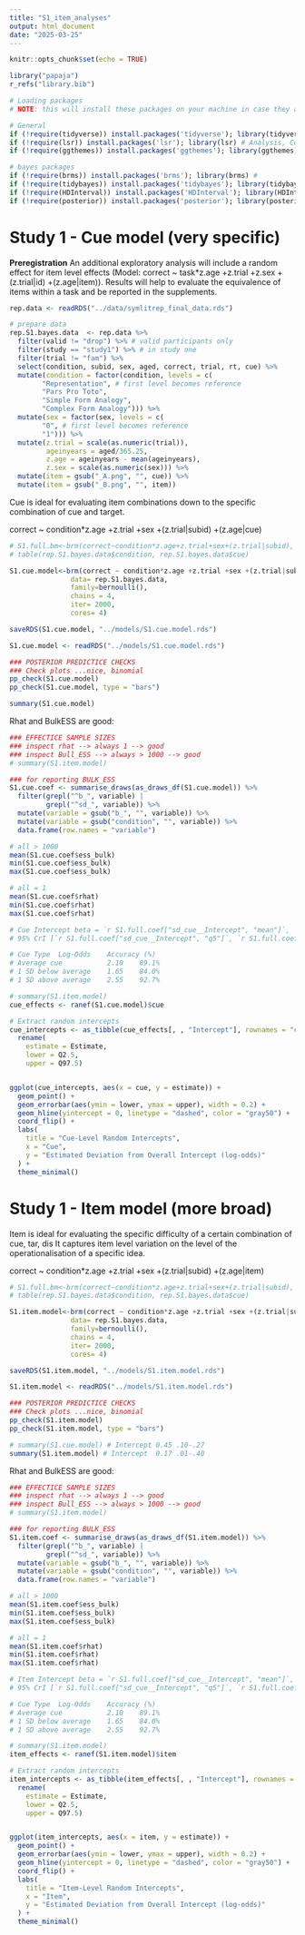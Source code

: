 ```yaml
---
title: "S1_item_analyses"
output: html_document
date: "2025-03-25"
---
```


```r
knitr::opts_chunk$set(echo = TRUE)

library("papaja")
r_refs("library.bib")

# Loading packages 
# NOTE: this will install these packages on your machine in case they are missing

# General
if (!require(tidyverse)) install.packages('tidyverse'); library(tidyverse)
if (!require(lsr)) install.packages('lsr'); library(lsr) # Analysis, Cohen's D
if (!require(ggthemes)) install.packages('ggthemes'); library(ggthemes) # for tufte boxplots

# bayes packages
if (!require(brms)) install.packages('brms'); library(brms) # 
if (!require(tidybayes)) install.packages('tidybayes'); library(tidybayes) # 
if (!require(HDInterval)) install.packages('HDInterval'); library(HDInterval) # 
if (!require(posterior)) install.packages('posterior'); library(posterior) # 


```

# Study 1 - Cue model (very specific)

**Preregistration**
An additional exploratory analysis will include a random effect for item level effects (Model: correct ~ task*z.age +z.trial +z.sex +(z.trial|id) +(z.age|item)). Results will help to evaluate the equivalence of items within a task and be reported in the supplements.

```r
rep.data <- readRDS("../data/symlitrep_final_data.rds")

# prepare data 
rep.S1.bayes.data  <- rep.data %>%
  filter(valid != "drop") %>% # valid participants only 
  filter(study == "study1") %>% # in study one
  filter(trial != "fam") %>% 
  select(condition, subid, sex, aged, correct, trial, rt, cue) %>%
  mutate(condition = factor(condition, levels = c(
        "Representation", # first level becomes reference
        "Pars Pro Toto", 
        "Simple Form Analogy", 
        "Complex Form Analogy"))) %>%  
  mutate(sex = factor(sex, levels = c(
        "0", # first level becomes reference
        "1"))) %>%  
  mutate(z.trial = scale(as.numeric(trial)),
         ageinyears = aged/365.25, 
         z.age = ageinyears - mean(ageinyears),
         z.sex = scale(as.numeric(sex))) %>% 
  mutate(item = gsub("_A.png", "", cue)) %>% 
  mutate(item = gsub("_B.png", "", item)) 

```

Cue is ideal for evaluating item combinations down to the specific combination of cue and target.

correct ~ condition*z.age +z.trial +sex +(z.trial|subid) +(z.age|cue)

```r

# S1.full.bm<-brm(correct~condition*z.age+z.trial+sex+(z.trial|subid), 
# table(rep.S1.bayes.data$condition, rep.S1.bayes.data$cue)

S1.cue.model<-brm(correct ~ condition*z.age +z.trial +sex +(z.trial|subid) +(z.age|cue), 
               data= rep.S1.bayes.data, 
               family=bernoulli(),
               chains = 4,
               iter= 2000,
               cores= 4)

saveRDS(S1.cue.model, "../models/S1.cue.model.rds")

```

```r

S1.cue.model <- readRDS("../models/S1.cue.model.rds")

### POSTERIOR PREDICTICE CHECKS
### Check plots ...nice, binomial
pp_check(S1.cue.model)
pp_check(S1.cue.model, type = "bars")

summary(S1.cue.model)
```


Rhat and BulkESS are good:

```r

### EFFECTICE SAMPLE SIZES
### inspect rhat --> always 1 --> good
### inspect Bull_ESS --> always > 1000 --> good
# summary(S1.item.model)

### for reporting BULK_ESS
S1.cue.coef <- summarise_draws(as_draws_df(S1.cue.model)) %>%
  filter(grepl("^b_", variable) |
         grepl("^sd_", variable)) %>%
  mutate(variable = gsub("b_", "", variable)) %>%
  mutate(variable = gsub("condition", "", variable)) %>%
  data.frame(row.names = "variable")

# all > 1000
mean(S1.cue.coef$ess_bulk)
min(S1.cue.coef$ess_bulk)
max(S1.cue.coef$ess_bulk)

# all = 1  
mean(S1.cue.coef$rhat)
min(S1.cue.coef$rhat)
max(S1.cue.coef$rhat)

# Cue Intercept beta = `r S1.full.coef["sd_cue__Intercept", "mean"]`,
# 95% CrI [`r S1.full.coef["sd_cue__Intercept", "q5"]`, `r S1.full.coef["sd_cue__Intercept", "q95"]`]

# Cue Type	Log-Odds	Accuracy (%)
# Average cue	        2.10	89.1%
# 1 SD below average	1.65	84.0%
# 1 SD above average	2.55	92.7%


```

```r

# summary(S1.item.model)
cue_effects <- ranef(S1.cue.model)$cue

# Extract random intercepts
cue_intercepts <- as_tibble(cue_effects[, , "Intercept"], rownames = "cue") %>%
  rename(
    estimate = Estimate,
    lower = Q2.5,
    upper = Q97.5)


ggplot(cue_intercepts, aes(x = cue, y = estimate)) +
  geom_point() +
  geom_errorbar(aes(ymin = lower, ymax = upper), width = 0.2) +
  geom_hline(yintercept = 0, linetype = "dashed", color = "gray50") +
  coord_flip() +
  labs(
    title = "Cue-Level Random Intercepts",
    x = "Cue",
    y = "Estimated Deviation from Overall Intercept (log-odds)"
  ) +
  theme_minimal()

```

# Study 1 - Item model (more broad)

Item is ideal for evaluating the specific difficulty of a certain combination of cue, tar, dis
It captures item level variation on the level of the operationalisation of a specific idea. 

correct ~ condition*z.age +z.trial +sex +(z.trial|subid) +(z.age|item)

```r

# S1.full.bm<-brm(correct~condition*z.age+z.trial+sex+(z.trial|subid), 
# table(rep.S1.bayes.data$condition, rep.S1.bayes.data$cue)

S1.item.model<-brm(correct ~ condition*z.age +z.trial +sex +(z.trial|subid) +(z.age|item), 
               data= rep.S1.bayes.data, 
               family=bernoulli(),
               chains = 4,
               iter= 2000,
               cores= 4)

saveRDS(S1.item.model, "../models/S1.item.model.rds")

```

```r

S1.item.model <- readRDS("../models/S1.item.model.rds")

### POSTERIOR PREDICTICE CHECKS
### Check plots ...nice, binomial
pp_check(S1.item.model)
pp_check(S1.item.model, type = "bars")

# summary(S1.cue.model) # Intercept 0.45 .10-.27
summary(S1.item.model) # Intercept  0.17 .01-.40


```


Rhat and BulkESS are good:

```r

### EFFECTICE SAMPLE SIZES
### inspect rhat --> always 1 --> good
### inspect Bull_ESS --> always > 1000 --> good
# summary(S1.item.model)

### for reporting BULK_ESS
S1.item.coef <- summarise_draws(as_draws_df(S1.item.model)) %>%
  filter(grepl("^b_", variable) |
         grepl("^sd_", variable)) %>%
  mutate(variable = gsub("b_", "", variable)) %>%
  mutate(variable = gsub("condition", "", variable)) %>%
  data.frame(row.names = "variable")

# all > 1000
mean(S1.item.coef$ess_bulk)
min(S1.item.coef$ess_bulk)
max(S1.item.coef$ess_bulk)

# all = 1  
mean(S1.item.coef$rhat)
min(S1.item.coef$rhat)
max(S1.item.coef$rhat)

# Item Intercept beta = `r S1.full.coef["sd_cue__Intercept", "mean"]`,
# 95% CrI [`r S1.full.coef["sd_cue__Intercept", "q5"]`, `r S1.full.coef["sd_cue__Intercept", "q95"]`]

# Cue Type	Log-Odds	Accuracy (%)
# Average cue	        2.10	89.1%
# 1 SD below average	1.65	84.0%
# 1 SD above average	2.55	92.7%


```





```r

# summary(S1.item.model)
item_effects <- ranef(S1.item.model)$item

# Extract random intercepts
item_intercepts <- as_tibble(item_effects[, , "Intercept"], rownames = "item") %>%
  rename(
    estimate = Estimate,
    lower = Q2.5,
    upper = Q97.5)


ggplot(item_intercepts, aes(x = item, y = estimate)) +
  geom_point() +
  geom_errorbar(aes(ymin = lower, ymax = upper), width = 0.2) +
  geom_hline(yintercept = 0, linetype = "dashed", color = "gray50") +
  coord_flip() +
  labs(
    title = "Item-Level Random Intercepts",
    x = "Item",
    y = "Estimated Deviation from Overall Intercept (log-odds)"
  ) +
  theme_minimal()

```


